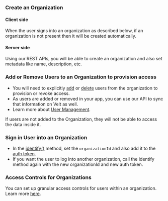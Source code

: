 ### Create an Organization

#### Client side
When the user signs into an organization as described below,
if an organization is not present then it will be created automatically.

#### Server side
Using our REST APIs, you will be able to create an organization and also set metadata like name, description, etc.

### Add or Remove Users to an Organization to provision access
- You will need to explicitly [add](/api-reference/rest-apis/v2/users/add-users) or [delete](/api-reference/rest-apis/v2/users/delete-users) users from the organization to provision or revoke access.
- As users are added or removed in your app, you can use our API to sync that information on Velt as well.
- Learn more about [User Management](/api-reference/rest-apis/v2/users/add-users).

<Warning> If users are not added to the Organization, they will not be able to access the data inside it.</Warning>

### Sign in User into an Organization
- In the [identify()](/get-started/setup/authenticate) method, set the `organizationId` and also add it to the [auth token](/security/jwt-tokens).
- If you want the user to log into another organization, call the identify method again with the new organizationId and new auth token.

### Access Controls for Organizations
You can set up granular access controls for users within an organization. Learn more [here](/key-concepts/access-control).